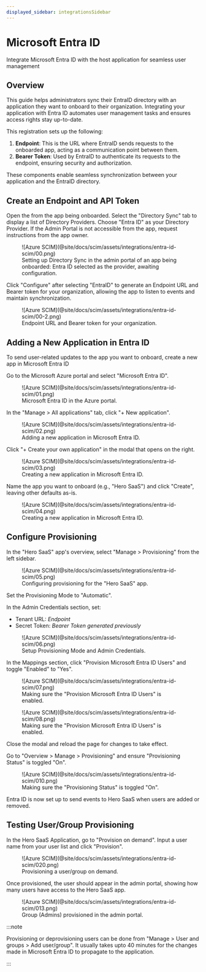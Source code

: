 ```yaml
---
displayed_sidebar: integrationsSidebar
---
```


# Microsoft Entra ID

<Subtitle>Integrate Microsoft Entra ID with the host application for seamless user management</Subtitle>

## Overview

This guide helps administrators sync their EntraID directory with an application they want to onboard to their organization. Integrating your application with Entra ID automates user management tasks and ensures access rights stay up-to-date.

This registration sets up the following:

1. **Endpoint**: This is the URL where EntraID sends requests to the onboarded app, acting as a communication point between them.
2. **Bearer Token**: Used by EntraID to authenticate its requests to the endpoint, ensuring security and authorization.

These components enable seamless synchronization between your application and the EntraID directory.

## Create an Endpoint and API Token

Open the <TermTip jargon="Admin Portal" /> from the app being onboarded. Select the "Directory Sync" tab to display a list of Directory Providers. Choose "Entra ID" as your Directory Provider. If the Admin Portal is not accessible from the app, request instructions from the app owner.

<figure>
  ![Azure SCIM](@site/docs/scim/assets/integrations/entra-id-scim/00.png)
  <figcaption>Setting up Directory Sync in the admin portal of an app being onboarded: Entra ID selected as the provider, awaiting configuration.</figcaption>
</figure>

Click "Configure" after selecting "EntraID" to generate an Endpoint URL and Bearer token for your organization, allowing the app to listen to events and maintain synchronization.

<figure>
  ![Azure SCIM](@site/docs/scim/assets/integrations/entra-id-scim/00-2.png)
  <figcaption>Endpoint URL and Bearer token for your organization.</figcaption>
</figure>

## Adding a New Application in Entra ID

To send user-related updates to the app you want to onboard, create a new app in Microsoft Entra ID

Go to the Microsoft Azure portal and select "Microsoft Entra ID".

<figure>
  ![Azure SCIM](@site/docs/scim/assets/integrations/entra-id-scim/01.png)
  <figcaption>Microsoft Entra ID in the Azure portal.</figcaption>
</figure>

In the "Manage > All applications" tab, click "+ New application".

<figure>
  ![Azure SCIM](@site/docs/scim/assets/integrations/entra-id-scim/02.png)
  <figcaption>Adding a new application in Microsoft Entra ID.</figcaption>
</figure>

Click "+ Create your own application" in the modal that opens on the right.

<figure>
  ![Azure SCIM](@site/docs/scim/assets/integrations/entra-id-scim/03.png)
  <figcaption>Creating a new application in Microsoft Entra ID.</figcaption>
</figure>

Name the app you want to onboard (e.g., "Hero SaaS") and click "Create", leaving other defaults as-is.

<figure>
  ![Azure SCIM](@site/docs/scim/assets/integrations/entra-id-scim/04.png)
  <figcaption>Creating a new application in Microsoft Entra ID.</figcaption>
</figure>

## Configure Provisioning

In the "Hero SaaS" app's overview, select "Manage > Provisioning" from the left sidebar.

<figure>
  ![Azure SCIM](@site/docs/scim/assets/integrations/entra-id-scim/05.png)
  <figcaption>Configuring provisioning for the "Hero SaaS" app.</figcaption>
</figure>

Set the Provisioning Mode to "Automatic".

In the Admin Credentials section, set:

- Tenant URL: _Endpoint_
- Secret Token: _Bearer Token generated previously_

<figure>
  ![Azure SCIM](@site/docs/scim/assets/integrations/entra-id-scim/06.png)
  <figcaption>Setup Provisioning Mode and Admin Credentials.</figcaption>
</figure>

In the Mappings section, click "Provision Microsoft Entra ID Users" and toggle "Enabled" to "Yes".

<figure>
  ![Azure SCIM](@site/docs/scim/assets/integrations/entra-id-scim/07.png)
  <figcaption>Making sure the "Provision Microsoft Entra ID Users" is enabled.</figcaption>
</figure>

<figure>
  ![Azure SCIM](@site/docs/scim/assets/integrations/entra-id-scim/08.png)
  <figcaption>Making sure the "Provision Microsoft Entra ID Users" is enabled.</figcaption>
</figure>

Close the modal and reload the page for changes to take effect.

Go to "Overview > Manage > Provisioning" and ensure "Provisioning Status" is toggled "On".

<figure>
  ![Azure SCIM](@site/docs/scim/assets/integrations/entra-id-scim/010.png)
  <figcaption>Making sure the "Provisioning Status" is toggled "On".</figcaption>
</figure>

Entra ID is now set up to send events to Hero SaaS when users are added or removed.

## Testing User/Group Provisioning

In the Hero SaaS Application, go to "Provision on demand". Input a user name from your user list and click "Provision".

<figure>
  ![Azure SCIM](@site/docs/scim/assets/integrations/entra-id-scim/020.png)
  <figcaption>Provisioning a user/group on demand.</figcaption>
</figure>

Once provisioned, the user should appear in the admin portal, showing how many users have access to the Hero SaaS app.

<figure>
  ![Azure SCIM](@site/docs/scim/assets/integrations/entra-id-scim/013.png)
  <figcaption>Group (Admins) provisioned in the admin portal.</figcaption>
</figure>

:::note

Provisioning or deprovisioning users can be done from "Manage > User and groups > Add user/group". It usually takes upto 40 minutes for the changes made in Microsoft Entra ID to propagate to the application.

:::
